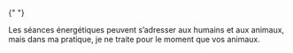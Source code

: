
{" "}

<div className="flex">
  <span className="text-2xl pr-2">
    <IoIosArrowDropright />
  </span>
  <p>
    Les séances énergétiques peuvent s’adresser aux humains et aux animaux, mais
    dans ma pratique, je ne traite pour le moment que vos animaux.
  </p>
</div>

